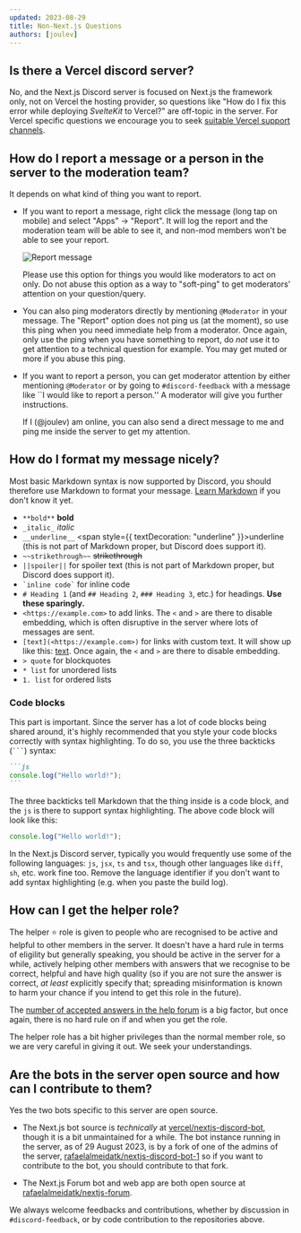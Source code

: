 ```yaml
---
updated: 2023-08-29
title: Non-Next.js Questions
authors: [joulev]
---
```


## Is there a Vercel discord server?

No, and the Next.js Discord server is focused on Next.js the framework only, not on Vercel the
hosting provider, so questions like "How do I fix this error while deploying _SvelteKit_ to Vercel?"
are off-topic in the server. For Vercel specific questions we encourage you to seek
[suitable Vercel support channels](https://vercel.com/help).

## How do I report a message or a person in the server to the moderation team?

It depends on what kind of thing you want to report.

- If you want to report a message, right click the message (long tap on mobile) and select "Apps"
  &rarr; "Report". It will log the report and the moderation team will be able to see it, and
  non-mod members won't be able to see your report.

  ![Report message](/discord-report-command.png)

  Please use this option for things you would like moderators to act on only. Do not abuse this
  option as a way to "soft-ping" to get moderators' attention on your question/query.

- You can also ping moderators directly by mentioning `@Moderator` in your message. The "Report"
  option does not ping us (at the moment), so use this ping when you need immediate help from a
  moderator. Once again, only use the ping when you have something to report, do _not_ use it to get
  attention to a technical question for example. You may get muted or more if you abuse this ping.

- If you want to report a person, you can get moderator attention by either mentioning `@Moderator`
  or by going to `#discord-feedback` with a message like ``I would like to report a person.'' A
  moderator will give you further instructions.

  If I (@joulev) am online, you can also send a direct message to me and ping me inside the server
  to get my attention.

## How do I format my message nicely?

Most basic Markdown syntax is now supported by Discord, you should therefore use Markdown to format
your message. [Learn Markdown](https://www.markdowntutorial.com/) if you don't know it yet.

- `**bold**` **bold**
- `_italic_` _italic_
- `__underline__` <span style={{ textDecoration: "underline" }}>underline</span> (this is not part
  of Markdown proper, but Discord does support it).
- `~~strikethrough~~` ~~strikethrough~~
- `||spoiler||` for spoiler text (this is not part of Markdown proper, but Discord does support it).
- <code>\`inline code\`</code> for inline code
- `# Heading 1` (and `## Heading 2`, `### Heading 3`, etc.) for headings. **Use these sparingly.**
- `<https://example.com>` to add links. The `<` and `>` are there to disable embedding, which is
  often disruptive in the server where lots of messages are sent.
- `[text](<https://example.com>)` for links with custom text. It will show up like this:
  [text](https://example.com). Once again, the `<` and `>` are there to disable embedding.
- `> quote` for blockquotes
- `* list` for unordered lists
- `1. list` for ordered lists

### Code blocks

This part is important. Since the server has a lot of code blocks being shared around, it's highly
recommended that you style your code blocks correctly with syntax highlighting. To do so, you use
the three backticks (<code>\`\`\`</code>) syntax:

````md
```js
console.log("Hello world!");
```
````

The three backticks tell Markdown that the thing inside is a code block, and the `js` is there to
support syntax highlighting. The above code block will look like this:

```js
console.log("Hello world!");
```

In the Next.js Discord server, typically you would frequently use some of the following languages:
`js`, `jsx`, `ts` and `tsx`, though other languages like `diff`, `sh`, etc. work fine too. Remove
the language identifier if you don't want to add syntax highlighting (e.g. when you paste the build
log).

## How can I get the helper role?

The helper ⭐️ role is given to people who are recognised to be active and helpful to other members
in the server. It doesn't have a hard rule in terms of eligility but generally speaking, you should
be active in the server for a while, actively helping other members with answers that we recognise
to be correct, helpful and have high quality (so if you are not sure the answer is correct, _at
least_ explicitly specify that; spreading misinformation is known to harm your chance if you intend
to get this role in the future).

The [number of accepted answers in the help forum](https://nextjs-forum.com) is a big factor, but
once again, there is no hard rule on if and when you get the role.

The helper role has a bit higher privileges than the normal member role, so we are very careful in
giving it out. We seek your understandings.

## Are the bots in the server open source and how can I contribute to them?

Yes the two bots specific to this server are open source.

- The Next.js bot source is _technically_ at
  [vercel/nextjs-discord-bot](https://github.com/vercel/nextjs-discord-bot), though it is a bit
  unmaintained for a while. The bot instance running in the server, as of 29 August 2023, is by a
  fork of one of the admins of the server,
  [rafaelalmeidatk/nextjs-discord-bot-1](https://github.com/rafaelalmeidatk/nextjs-discord-bot-1) so
  if you want to contribute to the bot, you should contribute to that fork.

- The Next.js Forum bot and web app are both open source at
  [rafaelalmeidatk/nextjs-forum](https://github.com/rafaelalmeidatk/nextjs-forum).

We always welcome feedbacks and contributions, whether by discussion in `#discord-feedback`, or by
code contribution to the repositories above.
